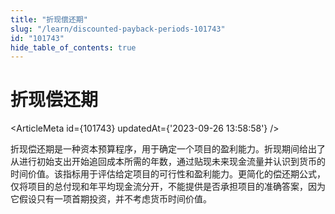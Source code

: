 ```yaml
---
title: "折现偿还期"
slug: "/learn/discounted-payback-periods-101743"
id: "101743"
hide_table_of_contents: true
---
```



# 折现偿还期

<ArticleMeta id={101743} updatedAt={'2023-09-26 13:58:58'} />
<div className='border-solid border-b border-t-0 my-4 border-[var(--ifm-color-gray-300)]' />

折现偿还期是一种资本预算程序，用于确定一个项目的盈利能力。折现期间给出了从进行初始支出开始追回成本所需的年数，通过贴现未来现金流量并认识到货币的时间价值。该指标用于评估给定项目的可行性和盈利能力。更简化的偿还期公式，仅将项目的总付现和年平均现金流分开，不能提供是否承担项目的准确答案，因为它假设只有一项首期投资，并不考虑货币时间价值。
